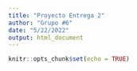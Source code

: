 ---
title: "Proyecto Entrega 2"
author: "Grupo #6"
date: "5/22/2022"
output: html_document
---

```{r setup, include=FALSE}
knitr::opts_chunk$set(echo = TRUE)
```

